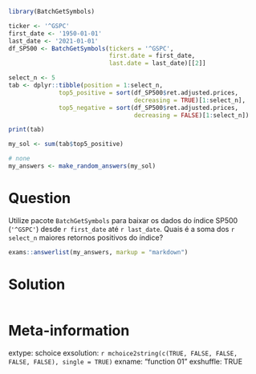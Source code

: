 ```r
library(BatchGetSymbols)

ticker <- '^GSPC'
first_date <- '1950-01-01'
last_date <- '2021-01-01'
df_SP500 <- BatchGetSymbols(tickers = '^GSPC', 
                            first.date = first_date,
                            last.date = last_date)[[2]]

select_n <- 5
tab <- dplyr::tibble(position = 1:select_n,
              top5_positive = sort(df_SP500$ret.adjusted.prices, 
                                   decreasing = TRUE)[1:select_n],
              top5_negative = sort(df_SP500$ret.adjusted.prices, 
                                   decreasing = FALSE)[1:select_n])

print(tab)

my_sol <- sum(tab$top5_positive)
```

```r
# none
my_answers <- make_random_answers(my_sol)
```

Question
========

Utilize pacote `BatchGetSymbols` para baixar os dados do índice SP500 (`'^GSPC'`) desde `r first_date` até `r last_date`. Quais é a soma dos `r select_n` maiores retornos positivos do índice? 

```r
exams::answerlist(my_answers, markup = "markdown")
```

Solution
================

```r
```


Meta-information
================
extype: schoice
exsolution: `r mchoice2string(c(TRUE, FALSE, FALSE, FALSE, FALSE), single = TRUE)`
exname: "function 01"
exshuffle: TRUE

